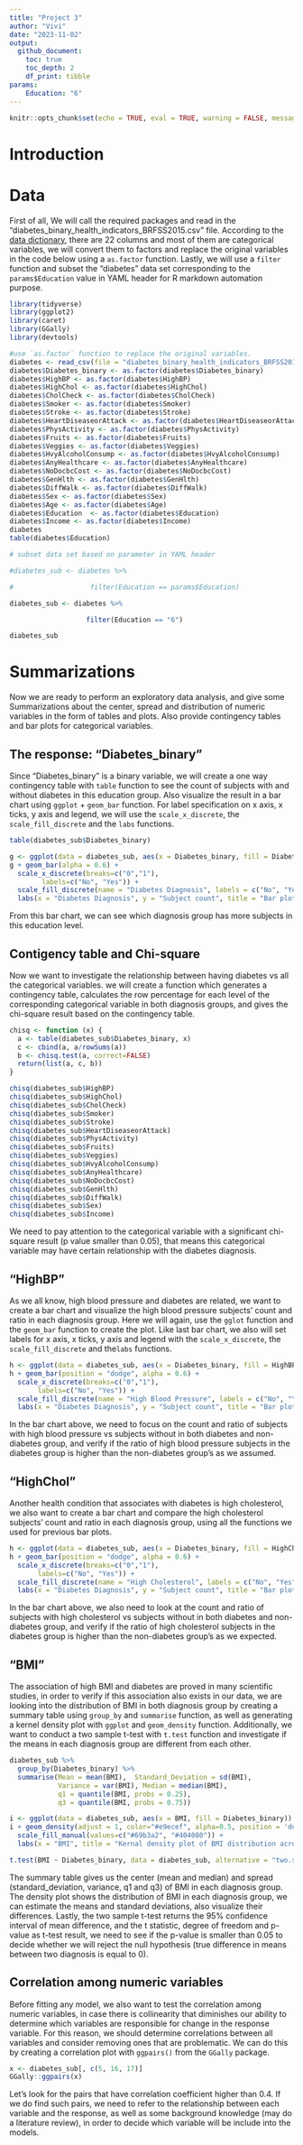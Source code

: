 ```yaml
---
title: "Project 3"
author: "Vivi"
date: "2023-11-02"
output: 
  github_document:
    toc: true
    toc_depth: 2
    df_print: tibble
params:
    Education: "6"
---
```


```r
knitr::opts_chunk$set(echo = TRUE, eval = TRUE, warning = FALSE, message = FALSE)
```

# Introduction


# Data
First of all, We will call the required packages and read in the "diabetes_binary_health_indicators_BRFSS2015.csv" file. According to the [data dictionary](https://www.kaggle.com/datasets/alexteboul/diabetes-health-indicators-dataset/?select=diabetes_binary_health_indicators_BRFSS2015.csv), there are 22 columns and most of them are categorical variables, we will convert them to factors and replace the original variables in the code below using a `as.factor` function. Lastly, we will use a `filter` function and subset the "diabetes" data set corresponding to the `params$Education` value in YAML header for R markdown automation purpose.

```r
library(tidyverse)
library(ggplot2)
library(caret)
library(GGally)
library(devtools)

#use `as.factor` function to replace the original variables.
diabetes <- read_csv(file = "diabetes_binary_health_indicators_BRFSS2015.csv")
diabetes$Diabetes_binary <- as.factor(diabetes$Diabetes_binary)
diabetes$HighBP <- as.factor(diabetes$HighBP)
diabetes$HighChol <- as.factor(diabetes$HighChol)
diabetes$CholCheck <- as.factor(diabetes$CholCheck)
diabetes$Smoker <- as.factor(diabetes$Smoker)
diabetes$Stroke <- as.factor(diabetes$Stroke)
diabetes$HeartDiseaseorAttack <- as.factor(diabetes$HeartDiseaseorAttack)
diabetes$PhysActivity <- as.factor(diabetes$PhysActivity)
diabetes$Fruits <- as.factor(diabetes$Fruits)
diabetes$Veggies <- as.factor(diabetes$Veggies)
diabetes$HvyAlcoholConsump <- as.factor(diabetes$HvyAlcoholConsump)
diabetes$AnyHealthcare <- as.factor(diabetes$AnyHealthcare)
diabetes$NoDocbcCost <- as.factor(diabetes$NoDocbcCost)
diabetes$GenHlth <- as.factor(diabetes$GenHlth)
diabetes$DiffWalk <- as.factor(diabetes$DiffWalk)
diabetes$Sex <- as.factor(diabetes$Sex)
diabetes$Age <- as.factor(diabetes$Age)
diabetes$Education  <- as.factor(diabetes$Education)
diabetes$Income <- as.factor(diabetes$Income)
diabetes              
table(diabetes$Education)

# subset data set based on parameter in YAML header

#diabetes_sub <- diabetes %>% 

#                   filter(Education == params$Education)

diabetes_sub <- diabetes %>% 

                   filter(Education == "6")

diabetes_sub
```

# Summarizations
Now we are ready to perform an exploratory data analysis, and give some Summarizations about the center, spread and distribution of numeric variables in the form of tables and plots. Also provide contingency tables and bar plots for categorical variables.

## The response: "Diabetes_binary"
Since "Diabetes_binary" is a binary variable, we will create a one way contingency table with `table` function to see the count of subjects with and without diabetes in this education group. Also visualize the result in a bar chart using `ggplot` + `geom_bar` function. For label specification on x axis, x ticks, y axis and legend, we will use the `scale_x_discrete`, the `scale_fill_discrete` and the `labs` functions. 

```r
table(diabetes_sub$Diabetes_binary)

g <- ggplot(data = diabetes_sub, aes(x = Diabetes_binary, fill = Diabetes_binary))
g + geom_bar(alpha = 0.6) +
  scale_x_discrete(breaks=c("0","1"),
        labels=c("No", "Yes")) +
  scale_fill_discrete(name = "Diabetes Diagnosis", labels = c("No", "Yes")) +
  labs(x = "Diabetes Diagnosis", y = "Subject count", title = "Bar plot of subject with diabetes and subject withou diabetes count") 
```

From this bar chart, we can see which diagnosis group has more subjects in this education level.

## Contigency table and Chi-square
Now we want to investigate the relationship between having diabetes vs all the categorical variables. we will create a function which generates a contingency table, calculates the row percentage for each level of the corresponding categorical variable in both diagnosis groups, and gives the chi-square result based on the contingency table. 

``` r
chisq <- function (x) {
  a <- table(diabetes_sub$Diabetes_binary, x)
  c <- cbind(a, a/rowSums(a))
  b <- chisq.test(a, correct=FALSE)
  return(list(a, c, b))
}

chisq(diabetes_sub$HighBP)
chisq(diabetes_sub$HighChol)
chisq(diabetes_sub$CholCheck)
chisq(diabetes_sub$Smoker)
chisq(diabetes_sub$Stroke)
chisq(diabetes_sub$HeartDiseaseorAttack)
chisq(diabetes_sub$PhysActivity)
chisq(diabetes_sub$Fruits)
chisq(diabetes_sub$Veggies)
chisq(diabetes_sub$HvyAlcoholConsump)
chisq(diabetes_sub$AnyHealthcare)
chisq(diabetes_sub$NoDocbcCost)
chisq(diabetes_sub$GenHlth)
chisq(diabetes_sub$DiffWalk)
chisq(diabetes_sub$Sex)
chisq(diabetes_sub$Income)

```

We need to pay attention to the categorical variable with a significant chi-square result (p value smaller than 0.05), that means this categorical variable may have certain relationship with the diabetes diagnosis.

## "HighBP"
As we all know, high blood pressure and diabetes are related, we want to create a bar chart and visualize the high blood pressure subjects' count and ratio in each diagnosis group. Here we will again, use the `gglot` function and the `geom_bar` function to create the plot. Like last bar chart, we also will set labels for x axis, x ticks, y axis and legend with the `scale_x_discrete`, the `scale_fill_discrete` and the`labs` functions.

```r
h <- ggplot(data = diabetes_sub, aes(x = Diabetes_binary, fill = HighBP))
h + geom_bar(position = "dodge", alpha = 0.6) +
  scale_x_discrete(breaks=c("0","1"),
       labels=c("No", "Yes")) +
  scale_fill_discrete(name = "High Blood Pressure", labels = c("No", "Yes")) +
  labs(x = "Diabetes Diagnosis", y = "Subject count", title = "Bar plot of high blood pressure subject count in diabetes and non-diabetes group")
```

In the bar chart above, we need to focus on the count and ratio of subjects with high blood pressure vs subjects without in both diabetes and non-diabetes group, and verify if the ratio of high blood pressure subjects in the diabetes group is higher than the non-diabetes group's as we assumed.

## "HighChol"
Another health condition that associates with diabetes is high cholesterol, we also want to create a bar chart and compare the high cholesterol subjects' count and ratio in each diagnosis group, using all the functions we used for previous bar plots.

```r
h <- ggplot(data = diabetes_sub, aes(x = Diabetes_binary, fill = HighChol))
h + geom_bar(position = "dodge", alpha = 0.6) +
  scale_x_discrete(breaks=c("0","1"),
       labels=c("No", "Yes")) +
  scale_fill_discrete(name = "High Cholesterol", labels = c("No", "Yes")) +
  labs(x = "Diabetes Diagnosis", y = "Subject count", title = "Bar plot of high cholesterol subject count in diabetes and non-diabetes group")
```

In the bar chart above, we also need to look at the count and ratio of subjects with high cholesterol vs subjects without in both diabetes and non-diabetes group, and verify if the ratio of high cholesterol subjects in the diabetes group is higher than the non-diabetes group's as we expected.

## "BMI"
The association of high BMI and diabetes are proved in many scientific studies, in order to verify if this association also exists in our data, we are looking into the distribution of BMI in both diagnosis group by creating a summary table using `group_by` and `summarise` function, as well as generating a kernel density plot with `ggplot` and `geom_density` function. Additionally, we want to conduct a two sample t-test with `t.test` function and investigate if the means in each diagnosis group are different from each other.

```r
diabetes_sub %>%
  group_by(Diabetes_binary) %>%
  summarise(Mean = mean(BMI),  Standard_Deviation = sd(BMI), 
            Variance = var(BMI), Median = median(BMI), 
            q1 = quantile(BMI, probs = 0.25),
            q3 = quantile(BMI, probs = 0.75))

i <- ggplot(data = diabetes_sub, aes(x = BMI, fill = Diabetes_binary)) 
i + geom_density(adjust = 1, color="#e9ecef", alpha=0.5, position = 'dodge') +
  scale_fill_manual(values=c("#69b3a2", "#404080")) +
  labs(x = "BMI", title = "Kernal density plot of BMI distribution across diagnosis group") 

t.test(BMI ~ Diabetes_binary, data = diabetes_sub, alternative = "two.sided", var.equal = FALSE)
```

The summary table gives us the center (mean and median) and spread (standard_deviation, variance, q1 and q3) of BMI in each diagnosis group. The density plot shows the distribution of BMI in each diagnosis group, we can estimate the means and standard deviations, also visualize their differences. Lastly, the two sample t-test returns the 95% confidence interval of mean difference, and the t statistic, degree of freedom and p-value as t-test result, we need to see if the p-value is smaller than 0.05 to decide whether we will reject the null hypothesis (true difference in means between two diagnosis is equal to 0).

## Correlation among numeric variables
Before fitting any model, we also want to test the correlation among numeric variables, in case there is collinearity that diminishes our ability to determine which variables are responsible for change in the response variable. For this reason, we should determine correlations between all variables and consider removing ones that are problematic. We can do this by creating a correlation plot with `ggpairs()` from the `GGally` package. 

```r
x <- diabetes_sub[, c(5, 16, 17)] 
GGally::ggpairs(x)
```

Let's look for the pairs that have correlation coefficient higher than 0.4. If we do find such pairs, we need to refer to the relationship between each variable and the response, as well as some background knowledge (may do a literature review), in order to decide which variable will be include into the models.